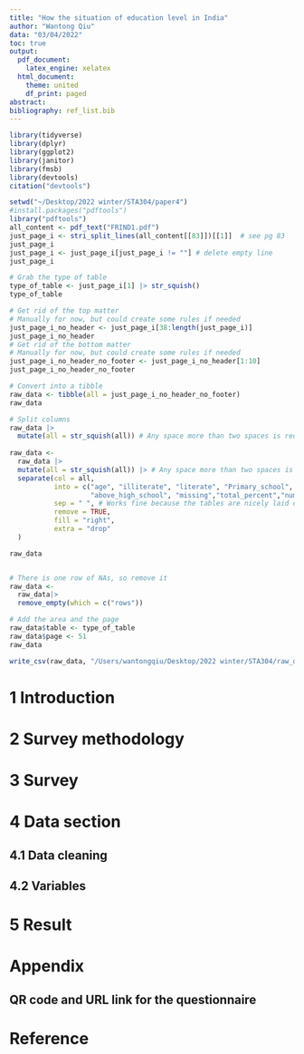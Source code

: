 ```yaml
--- 
title: "How the situation of education level in India"
author: "Wantong Qiu"
data: "03/04/2022"
toc: true
output:
  pdf_document: 
    latex_engine: xelatex
  html_document:
    theme: united 
    df_print: paged
abstract: 
bibliography: ref_list.bib
---
```


```r
library(tidyverse)
library(dplyr)
library(ggplot2)
library(janitor)
library(fmsb)
library(devtools)
citation("devtools")
```

```r
setwd("~/Desktop/2022 winter/STA304/paper4")
#install.packages("pdftools")
library("pdftools")
all_content <- pdf_text("FRIND1.pdf")
just_page_i <- stri_split_lines(all_content[[83]])[[1]]  # see pg 83
just_page_i
just_page_i <- just_page_i[just_page_i != ""] # delete empty line
just_page_i

```

```r
# Grab the type of table
type_of_table <- just_page_i[1] |> str_squish()
type_of_table

# Get rid of the top matter
# Manually for now, but could create some rules if needed
just_page_i_no_header <- just_page_i[38:length(just_page_i)]
just_page_i_no_header
# Get rid of the bottom matter
# Manually for now, but could create some rules if needed
just_page_i_no_header_no_footer <- just_page_i_no_header[1:10] 
just_page_i_no_header_no_footer

# Convert into a tibble
raw_data <- tibble(all = just_page_i_no_header_no_footer)
raw_data

# Split columns
raw_data |>
  mutate(all = str_squish(all)) # Any space more than two spaces is reduced
  
raw_data <-
  raw_data |>
  mutate(all = str_squish(all)) |> # Any space more than two spaces is reduced
  separate(col = all,
           into = c("age", "illiterate", "literate", "Primary_school", "middle_school", "high_school", 
                    "above_high_school", "missing","total_percent","number","median_number_of_years_of_schooling"),
           sep = " ", # Works fine because the tables are nicely laid out
           remove = TRUE,
           fill = "right",
           extra = "drop"
  )

raw_data


# There is one row of NAs, so remove it
raw_data <- 
  raw_data|> 
  remove_empty(which = c("rows"))

# Add the area and the page
raw_data$table <- type_of_table
raw_data$page <- 51
raw_data

write_csv(raw_data, "/Users/wantongqiu/Desktop/2022 winter/STA304/raw_data.csv")


```

\newpage
# 1 Introduction


# 2 Survey methodology


# 3 Survey


# 4 Data section

## 4.1 Data cleaning

## 4.2 Variables 

# 5 Result

# Appendix

## QR code and URL link for the questionnaire 




\newpage

# Reference

